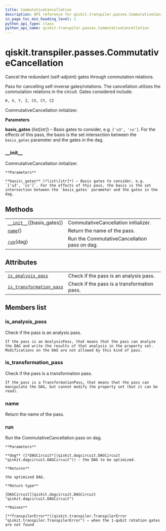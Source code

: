 ```yaml
---
title: CommutativeCancellation
description: API reference for qiskit.transpiler.passes.CommutativeCancellation
in_page_toc_min_heading_level: 1
python_api_type: class
python_api_name: qiskit.transpiler.passes.CommutativeCancellation
---
```


# qiskit.transpiler.passes.CommutativeCancellation

<Class id="qiskit.transpiler.passes.CommutativeCancellation" isDedicatedPage={true} github="https://github.com/qiskit/qiskit/tree/stable/0.18/qiskit/transpiler/passes/optimization/commutative_cancellation.py" signature="CommutativeCancellation(*args, **kwargs)" modifiers="class">
  Cancel the redundant (self-adjoint) gates through commutation relations.

  Pass for cancelling self-inverse gates/rotations. The cancellation utilizes the commutation relations in the circuit. Gates considered include:

  ```python
  H, X, Y, Z, CX, CY, CZ
  ```

  CommutativeCancellation initializer.

  **Parameters**

  **basis\_gates** (*list\[str]*) – Basis gates to consider, e.g. `['u3', 'cx']`. For the effects of this pass, the basis is the set intersection between the `basis_gates` parameter and the gates in the dag.

  ### \_\_init\_\_

  <Function id="qiskit.transpiler.passes.CommutativeCancellation.__init__" signature="__init__(basis_gates=None)">
    CommutativeCancellation initializer.

    **Parameters**

    **basis\_gates** (*list\[str]*) – Basis gates to consider, e.g. `['u3', 'cx']`. For the effects of this pass, the basis is the set intersection between the `basis_gates` parameter and the gates in the dag.
  </Function>

  ## Methods

  |                                                                                                                                                       |                                              |
  | ----------------------------------------------------------------------------------------------------------------------------------------------------- | -------------------------------------------- |
  | [`__init__`](#qiskit.transpiler.passes.CommutativeCancellation.__init__ "qiskit.transpiler.passes.CommutativeCancellation.__init__")(\[basis\_gates]) | CommutativeCancellation initializer.         |
  | [`name`](#qiskit.transpiler.passes.CommutativeCancellation.name "qiskit.transpiler.passes.CommutativeCancellation.name")()                            | Return the name of the pass.                 |
  | [`run`](#qiskit.transpiler.passes.CommutativeCancellation.run "qiskit.transpiler.passes.CommutativeCancellation.run")(dag)                            | Run the CommutativeCancellation pass on dag. |

  ## Attributes

  |                                                                                                                                                                                |                                             |
  | ------------------------------------------------------------------------------------------------------------------------------------------------------------------------------ | ------------------------------------------- |
  | [`is_analysis_pass`](#qiskit.transpiler.passes.CommutativeCancellation.is_analysis_pass "qiskit.transpiler.passes.CommutativeCancellation.is_analysis_pass")                   | Check if the pass is an analysis pass.      |
  | [`is_transformation_pass`](#qiskit.transpiler.passes.CommutativeCancellation.is_transformation_pass "qiskit.transpiler.passes.CommutativeCancellation.is_transformation_pass") | Check if the pass is a transformation pass. |

  ## Members list

  ### is\_analysis\_pass

  <Attribute id="qiskit.transpiler.passes.CommutativeCancellation.is_analysis_pass">
    Check if the pass is an analysis pass.

    If the pass is an AnalysisPass, that means that the pass can analyze the DAG and write the results of that analysis in the property set. Modifications on the DAG are not allowed by this kind of pass.
  </Attribute>

  ### is\_transformation\_pass

  <Attribute id="qiskit.transpiler.passes.CommutativeCancellation.is_transformation_pass">
    Check if the pass is a transformation pass.

    If the pass is a TransformationPass, that means that the pass can manipulate the DAG, but cannot modify the property set (but it can be read).
  </Attribute>

  ### name

  <Function id="qiskit.transpiler.passes.CommutativeCancellation.name" signature="name()">
    Return the name of the pass.
  </Function>

  ### run

  <Function id="qiskit.transpiler.passes.CommutativeCancellation.run" signature="run(dag)">
    Run the CommutativeCancellation pass on dag.

    **Parameters**

    **dag** ([*DAGCircuit*](qiskit.dagcircuit.DAGCircuit "qiskit.dagcircuit.DAGCircuit")) – the DAG to be optimized.

    **Returns**

    the optimized DAG.

    **Return type**

    [DAGCircuit](qiskit.dagcircuit.DAGCircuit "qiskit.dagcircuit.DAGCircuit")

    **Raises**

    [**TranspilerError**](qiskit.transpiler.TranspilerError "qiskit.transpiler.TranspilerError") – when the 1-qubit rotation gates are not found
  </Function>
</Class>

